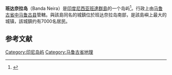 {{Infobox islands
| name             = 班达奈拉岛<br>Banda Neira
| native_name      = 
| native_name_link = 
| native_name_lang = 
| sobriquet        = <!-- or |nickname= -->
| image_name        = Bandaneira-0039.JPG
| image_size        = 
| image_caption     = Banda Neira in the late 1990s viewed from Gunung Api
| image_alt         = 
| image_map         = Banda Islands en.png
| image_map_caption = Map of Banda Islands
| pushpin_map            = Indonesia
| pushpin_label          = 
| pushpin_label_position = 
| pushpin_map_alt        = 
| pushpin_relief         = 1
| pushpin_map_caption    = 班达奈拉岛位於印度尼西亞的位置
| coordinates         = {{coord|4|31|30|S|129|52|17|E|display=inline}}
| etymology           = 
| location            = [[班达海|班达海]]
| archipelago         = [[班達群島|班達群島]]
| waterbody           = 
| total_islands       = 
| major_islands       = 
| area_km2            = 3
| area_footnotes      = 
| rank                = 
| length_km           = 3.3
| length_footnotes    = 
| width_km            = 1.3
| width_footnotes     = 
| coastline_km        = <!-- or |coastline_m=  -->
| coastline_footnotes = 
| elevation_m         = 250
| elevation_footnotes = 
| highest_mount       = Papenberg
| country                          = <!-- mandatory -->
| country_admin_divisions_title    = 
| country_admin_divisions          = 
| country_admin_divisions_title_1  = 
| country_admin_divisions_1        = 
| country_admin_divisions_title_2  = 
| country_admin_divisions_2        = 
| country_capital_type             = 
| country_capital                  = 
| country_largest_city_type        = 
| country_largest_city             = 
| country_capital_and_largest_city = 
| country_largest_city_population  = 
| country_leader_title             = 
| country_leader_name              = 
| country_area_km2                 = <!-- or |country_area_m2= or |country_area_ha= -->
| demonym              = 
| population           = 
| population_as_of     = 
| population_footnotes = 
| population_rank = 
| population_rank_max  = 
| density_km2          = 
| density_rank = 
| density_footnotes    = 
| languages            = 
| ethnic_groups        = 
| timezone1            = 
| utc_offset1          = 
| timezone1_DST        = 
| utc_offset1_DST      = 
| website              = 
| additional_info      = 
| footnotes            = 
}}'''班达奈拉岛'''（Banda Neira）是[[印度尼西亚|印度尼西亚]][[班達群島|班達群島]]的一个岛屿<ref>{{Cite book|title=Historical Atlas of Indonesia|url=https://books.google.com/books?id=Ki8COnr7H0MC|publisher=Routledge|date=2013-02-01|isbn=9781136780578|first=Robert|last=Cribb|page=109|access-date=2020-12-17|archive-date=2020-08-01|archive-url=https://web.archive.org/web/20200801074605/https://books.google.com/books?id=Ki8COnr7H0MC|dead-url=no}}</ref>。行政上由[[马鲁古省|马鲁古省]][[中马鲁古县|中马鲁古县]]管轄。與該島同名的城鎮位於班达奈拉岛南部，是該島嶼上最大的城镇，該城鎮约有7000名居民。

== 参考文献 ==
{{Reflist}}

[[Category:印尼岛屿|Category:印尼岛屿]]
[[Category:马鲁古省地理|Category:马鲁古省地理]]